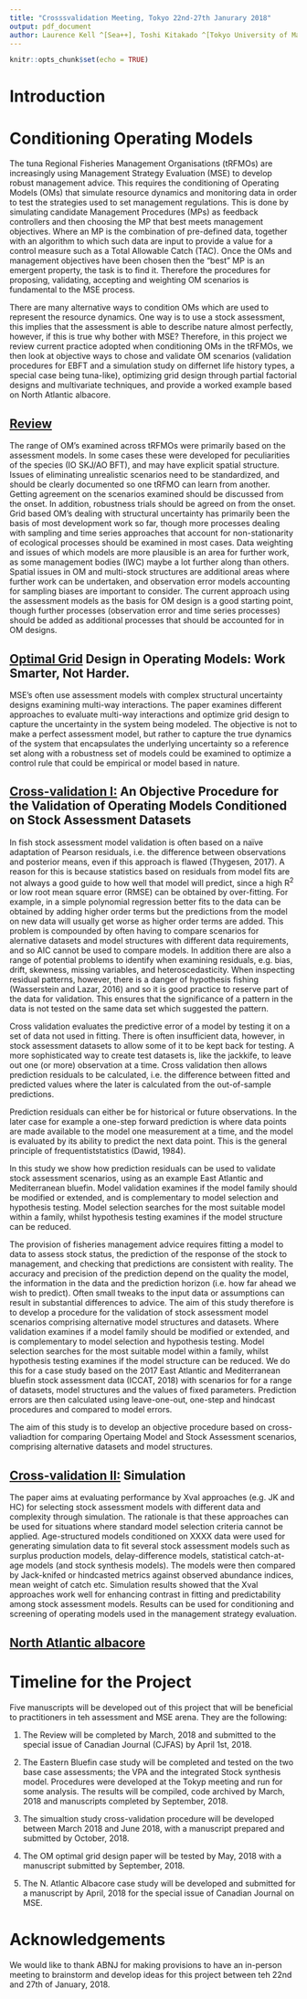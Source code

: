 ```yaml
---
title: "Crosssvalidation Meeting, Tokyo 22nd-27th Janurary 2018"
output: pdf_document
author: Laurence Kell ^[Sea++], Toshi Kitakado ^[Tokyo University of Marine Science and Technology], Rishi Sharma ^[NOAA, NWFSC, Portland], Ai Kimoto ^[National Research Institute of Farseas Fisheries, Japan Fisheries Research and Education Agency]
---
```


```r
knitr::opts_chunk$set(echo = TRUE)
```

\begin{center}
SUMMARY
The meeting in Tokyo from the 22nd to the 27th of January covered aspects of OM design that were related to test whether the assessment model used to set the OM has sufficient predictive power or not. We set up an objective cross-validation technique to demonstrate how this could be used for Eastern Bluefin Tuna Assessment base case scenarios for the 2017 Assessment. In addition, we developed an outline for a series of papers that would come out from this work with the following; i) dealing primarily with a current review of practice used in tRFMO's for OM Model setup, ii) the limitations with the current approaches used, iii) developing objective cross-validation approaches to assess model performance/predictive power for a current assessemnt (EABFT) and a simulation study demonstrating best practices,iv) optimizing some of the grid designs to test Management Procedures, and v) showcasing a case study with Atlantic Albacore. Some of these papers will be sumbitted for teh special issues on MSE's in Canadian Jr. of Fisheries and Aquatic Sciences in April of 2018, and other manuscripts will be completed by September, 2018.    
\end{center}

\begin{center}
KEYWORDS
\end{center}
\begin{center}
Bluefin Tuna, Operating Model, Grid, Management Strategy Evaluation, Management Procedure
\end{center}




# Introduction

# Conditioning Operating Models

The tuna Regional Fisheries Management Organisations (tRFMOs) are increasingly using Management Strategy Evaluation (MSE) to develop robust management advice. This requires the conditioning of Operating Models (OMs) that simulate resource dynamics and monitoring data in order to test the strategies used to set management regulations. This is done by simulating candidate Management Procedures (MPs) as feedback controllers and then choosing the MP that best meets management objectives. Where an MP is the combination of pre-defined data, together with an algorithm to which such data are input to provide a value for a control measure such as a Total Allowable Catch (TAC). Once the OMs and management objectives have been chosen then the "best" MP is an emergent property, the task is to find it. Therefore the procedures for proposing, validating, accepting and weighting OM scenarios is fundamental to the MSE process. 

There are many alternative ways to condition OMs which are used to represent the resource dynamics. One way is to use a stock assessment, this implies that the assessment is able to describe nature almost perfectly, however, if this is true why bother with MSE? Therefore, in this project we review current practice adopted when conditioning OMs in the tRFMOs, we then look at objective ways to chose and validate OM scenarios (validation procedures for EBFT and a simulation study on differnet life history types, a special case being tuna-like), optimizing grid design through partial factorial designs and multivariate techniques, and provide a worked example based on North Atlantic albacore. 
 
## [Review](Review)

The range of OM’s examined across tRFMOs were primarily based on the assessment models. In some cases these were developed for peculiarities of the species (IO SKJ/AO BFT), and may have explicit spatial structure. Issues of eliminating unrealistic scenarios need to be standardized, and should be clearly documented so one tRFMO can learn from another. Getting agreement on the scenarios examined should be discussed from the onset. In addition, robustness trials should be agreed on from the onset. Grid based OM’s dealing with structural uncertainty has primarily been the basis of most development work so far, though more processes dealing with sampling and time series approaches that account for non-stationarity of ecological processes should be examined in most cases. Data weighting and issues of which models are more plausible is an area for further work, as some management bodies (IWC) maybe a lot further along than others. Spatial issues in OM and multi-stock structures are additional areas where further work can be undertaken, and observation error models accounting for sampling biases are important to consider. The current approach using the assessment models as the basis for OM design is a good starting point, though further processes (observation error and time series processes) should be added as additional processes that should be accounted for in OM designs. 

## [Optimal Grid](Grid) Design in Operating Models: Work Smarter, Not Harder.

MSE's often use assessment models with complex structural uncertainty designs examining multi-way interactions. The paper examines different approaches to evaluate multi-way interactions and optimize grid design to capture the uncertainty in the system being modeled. The objective is not to make a perfect assessment model, but rather to capture the true dynamics of the system that encapsulates the underlying uncertainty so a reference set along with a robustness set of models could be examined to optimize a control rule that could be empirical or model based in nature.

## [Cross-validation I:](CaseStudy) An Objective Procedure for the Validation of Operating Models Conditioned on Stock Assessment Datasets

In fish stock assessment model validation is often based on a naïve adaptation of Pearson residuals, i.e. the difference between observations and posterior means, even if this approach is flawed (Thygesen, 2017). A reason for this is because statistics based on residuals from model fits are not always a good guide to how well that model will predict, since a high R<sup>2</sup> or low root mean square error (RMSE) can be obtained by over-fitting. For example, in a simple polynomial regression better fits to the data can be obtained by adding higher order terms but the predictions from the model on new data will usually get worse as higher order terms are added. This problem is compounded by often having to compare scenarios for alernative datasets and model structures with different data requirements, and so AIC cannot be used to compare models. In addition there are also a range of potential problems to identify when examining residuals, e.g. bias, drift, skewness, missing variables, and heteroscedasticity. When inspecting residual patterns, however, there is a danger of hypothesis fishing (Wasserstein and Lazar, 2016) and so it is good practice to reserve part of the data for validation. This ensures that the significance of a pattern in the data is not tested on the same data set which suggested the pattern.

Cross validation evaluates the predictive error of a model by testing it on a set of data not used in fitting. There is often insufficient data, however, in stock assessment datasets to allow some of it to be kept back for testing. A more sophisticated way to create test datasets is, like the jackkife, to leave out one (or more) observation at a time. Cross validation then allows prediction residuals to be calculated, i.e. the difference between fitted and predicted values where the later is calculated from the out-of-sample predictions.

Prediction residuals can either be for historical or future observations. In the later case for example a one-step forward prediction is where data points are made available to the model one measurement at a time, and the model is evaluated by its ability to predict the next data point. This is the general principle of frequentiststatistics (Dawid, 1984).

In this study we show how prediction residuals can be used to validate stock assessment scenarios, using as an example East Atlantic and Mediterranean bluefin. Model validation examines if the model family should be modified or extended, and is complementary to model selection and hypothesis testing. Model selection searches for the most suitable model within a family, whilst hypothesis testing examines if the model structure can be reduced. 

The provision of fisheries management advice requires fitting a model to data to assess stock status, the prediction of the response of the stock to management, and checking that predictions are consistent with reality. The accuracy and precision of the prediction depend on the quality the model, the information in the data and the prediction horizon (i.e. how far ahead we wish to predict). Often small tweaks to the input data or assumptions can result in substantial differences to advice. The aim of this study therefore is to develop a procedure for the validation of stock assessment model scenarios comprising alternative model structures and datasets. Where validation examines if a model family should be modified or extended, and is complementary to model selection and hypothesis testing. Model selection searches for the most suitable model within a family, whilst hypothesis testing examines if the model structure can be reduced. We do this for a case study based on the 2017 East Atlantic and Mediterranean bluefin stock assessment data (ICCAT, 2018) with scenarios for for a range of datasets, model structures and the values of fixed parameters. Prediction errors are then calculated using leave-one-out, one-step and hindcast procedures and compared to model errors.

The aim of this study is to develop an objective procedure based on cross-valiadtion  for comparing Opertaing Model and Stock Assessment scenarios, comprising alternative datasets and model structures.

## [Cross-validation II:](Simulation) Simulation
The paper aims at evaluating performance by Xval approaches (e.g. JK and HC) for selecting stock assessment models with different data and complexity through simulation. The rationale is that these approaches can be used for situations where  standard model selection criteria cannot be applied. Age-structured models conditioned on XXXX data were used for generating simulation data to fit several stock assessment models such as surplus production models, delay-difference models, statistical catch-at-age models (and stock synthesis models). The models were then compared by Jack-knifed or hindcasted metrics against observed abundance indices, mean weight of catch etc. Simulation results showed that the Xval approaches work well for enhancing contrast in fitting and predictability among stock assessment models. Results can be used for conditioning and screening of operating models used in the management strategy evaluation.

## [North Atlantic albacore](albn) 


# Timeline for the Project

Five manuscripts will be developed out of this project that will be beneficial to practitioners in teh assessment and MSE arena. They are the following:

1) The Review will be completed by March, 2018 and submitted to the special issue of Canadian Journal (CJFAS) by April 1st, 2018.

2) The Eastern Bluefin case study will be completed and tested on the two base case assessments; the VPA and the integrated Stock synthesis model. Procedures were developed at the Tokyp meeting and run for some analysis. The results will be compiled, code archived by March, 2018 and manuscripts completed by September, 2018.

3) The simualtion study cross-validation procedure will be developed between March 2018 and June 2018, with a manuscript prepared and submitted by October, 2018.

4) The OM optimal grid design paper will be tested by May, 2018 with a manuscript submitted by September, 2018.

5) The N. Atlantic Albacore case study will be developed and submitted for a manuscript by April, 2018 for the special issue of Canadian Journal on MSE.

# Acknowledgements
We would like to thank ABNJ for making provisions to have an in-person meeting to brainstorm and develop ideas for this project between teh 22nd and 27th of January, 2018.
